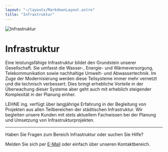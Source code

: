 ```yaml
---
layout: "~/layouts/MarkdownLayout.astro"
title: "Infrastruktur"
---
```



![Infrastruktur](./banner.jpg)

# Infrastruktur

Eine leistungsfähige Infrastruktur bildet den Grundstein unserer Gesellschaft. Sie umfasst die Wasser-, Energie- und Wärmeversorgung, Telekommunikation sowie nachhaltige Umwelt- und Abwassertechnik. Im Zuge der Modernisierung werden diese Teilsysteme immer mehr vernetzt und die technisch verbessert. Dies bringt erhebliche Vorteile in der Überwachung dieser Systeme aber geht auch mit erheblich steigender Komplexität in der Planung einher.

LEHNE ing. verfügt über langjährige Erfahrung in der Begleitung von Projekten aus allen Teilbereichen der städtischen Infrastruktur. Wir begleiten unsere Kunden mit stets aktuellem Fachwissen bei der Planung und Umsetzung von Infrastrukturprojekten.

<ProjectSlider path="infrastruktur/" />

---

Haben Sie Fragen zum Bereich Infrastruktur oder suchen Sie Hilfe?

Melden Sie sich per [E-Mail](mailto:info@lehne-ing.de) oder einfach über unseren Kontaktbereich.
